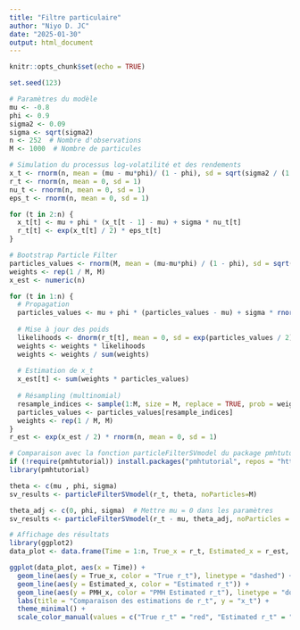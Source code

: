 ```yaml
---
title: "Filtre particulaire"
author: "Niyo D. JC"
date: "2025-01-30"
output: html_document
---
```


```r
knitr::opts_chunk$set(echo = TRUE)
```

```r
set.seed(123)

# Paramètres du modèle
mu <- -0.8
phi <- 0.9
sigma2 <- 0.09
sigma <- sqrt(sigma2)
n <- 252  # Nombre d'observations
M <- 1000  # Nombre de particules

# Simulation du processus log-volatilité et des rendements
x_t <- rnorm(n, mean = (mu - mu*phi)/ (1 - phi), sd = sqrt(sigma2 / (1 - phi^2)))
r_t <- rnorm(n, mean = 0, sd = 1)
nu_t <- rnorm(n, mean = 0, sd = 1)
eps_t <- rnorm(n, mean = 0, sd = 1)

for (t in 2:n) {
  x_t[t] <- mu + phi * (x_t[t - 1] - mu) + sigma * nu_t[t]
  r_t[t] <- exp(x_t[t] / 2) * eps_t[t]
}
```

```r
# Bootstrap Particle Filter
particles_values <- rnorm(M, mean = (mu-mu*phi) / (1 - phi), sd = sqrt(sigma2 / (1 - phi^2)))
weights <- rep(1 / M, M)
x_est <- numeric(n)

for (t in 1:n) {
  # Propagation
  particles_values <- mu + phi * (particles_values - mu) + sigma * rnorm(M)
  
  # Mise à jour des poids
  likelihoods <- dnorm(r_t[t], mean = 0, sd = exp(particles_values / 2))
  weights <- weights * likelihoods
  weights <- weights / sum(weights)
  
  # Estimation de x_t
  x_est[t] <- sum(weights * particles_values)
  
  # Résampling (multinomial)
  resample_indices <- sample(1:M, size = M, replace = TRUE, prob = weights)
  particles_values <- particles_values[resample_indices]
  weights <- rep(1 / M, M)
}
r_est <- exp(x_est / 2) * rnorm(n, mean = 0, sd = 1)
```

```r
# Comparaison avec la fonction particleFilterSVmodel du package pmhtutorial
if (!require(pmhtutorial)) install.packages("pmhtutorial", repos = "http://cran.us.r-project.org")
library(pmhtutorial)

theta <- c(mu , phi, sigma)
sv_results <- particleFilterSVmodel(r_t, theta, noParticles=M)
```

```r
theta_adj <- c(0, phi, sigma)  # Mettre mu = 0 dans les paramètres
sv_results <- particleFilterSVmodel(r_t - mu, theta_adj, noParticles = M)  # Centrer les rendements
```

```r
# Affichage des résultats
library(ggplot2)
data_plot <- data.frame(Time = 1:n, True_x = r_t, Estimated_x = r_est, PMH_x = sv_results$xHatFiltered)

ggplot(data_plot, aes(x = Time)) +
  geom_line(aes(y = True_x, color = "True r_t"), linetype = "dashed") +
  geom_line(aes(y = Estimated_x, color = "Estimated r_t")) +
  geom_line(aes(y = PMH_x, color = "PMH Estimated r_t"), linetype = "dotted") +
  labs(title = "Comparaison des estimations de r_t", y = "x_t") +
  theme_minimal() +
  scale_color_manual(values = c("True r_t" = "red", "Estimated r_t" = "blue", "PMH Estimated r_t" = "green"))
```
